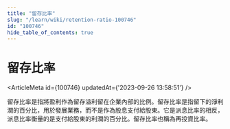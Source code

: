 ```yaml
---
title: "留存比率"
slug: "/learn/wiki/retention-ratio-100746"
id: "100746"
hide_table_of_contents: true
---
```



# 留存比率

<ArticleMeta id={100746} updatedAt={'2023-09-26 13:58:51'} />
<div className='border-solid border-b border-t-0 my-4 border-[var(--ifm-color-gray-300)]' />

留存比率是指將盈利作為留存溢利留在企業內部的比例。留存比率是指留下的淨利潤的百分比，用於發展業務，而不是作為股息支付給股東。它是派息比率的相反，派息比率衡量的是支付給股東的利潤的百分比。留存比率也稱為再投資比率。
